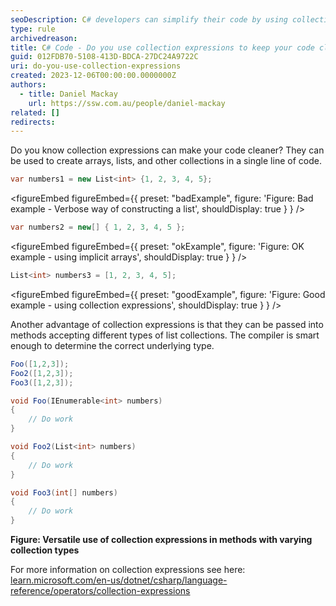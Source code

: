 ```yaml
---
seoDescription: C# developers can simplify their code by using collection expressions to create arrays, lists, and other collections in a single line of code.
type: rule
archivedreason:
title: C# Code - Do you use collection expressions to keep your code clean?
guid: 012FDB70-5108-413D-BDCA-27DC24A9722C
uri: do-you-use-collection-expressions
created: 2023-12-06T00:00:00.0000000Z
authors:
  - title: Daniel Mackay
    url: https://ssw.com.au/people/daniel-mackay
related: []
redirects:
---
```


Do you know collection expressions can make your code cleaner? They can be used to create arrays, lists, and other collections in a single line of code.
```cs
var numbers1 = new List<int> {1, 2, 3, 4, 5};
```

<figureEmbed figureEmbed={{
  preset: "badExample",
  figure: 'Figure: Bad example - Verbose way of constructing a list',
  shouldDisplay: true
} } />


```cs
var numbers2 = new[] { 1, 2, 3, 4, 5 };
```

<figureEmbed figureEmbed={{
  preset: "okExample",
  figure: 'Figure: OK example - using implicit arrays',
  shouldDisplay: true
} } />


```cs
List<int> numbers3 = [1, 2, 3, 4, 5];
```

<figureEmbed figureEmbed={{
  preset: "goodExample",
  figure: 'Figure: Good example - using collection expressions',
  shouldDisplay: true
} } />


Another advantage of collection expressions is that they can be passed into methods accepting different types of list collections. The compiler is smart enough to determine the correct underlying type.

```cs
Foo([1,2,3]);
Foo2([1,2,3]);
Foo3([1,2,3]);

void Foo(IEnumerable<int> numbers)
{
    // Do work
}

void Foo2(List<int> numbers)
{
    // Do work
}

void Foo3(int[] numbers)
{
    // Do work
}
```

**Figure: Versatile use of collection expressions in methods with varying collection types**

For more information on collection expressions see here: [learn.microsoft.com/en-us/dotnet/csharp/language-reference/operators/collection-expressions](https://learn.microsoft.com/en-us/dotnet/csharp/language-reference/operators/collection-expressions)